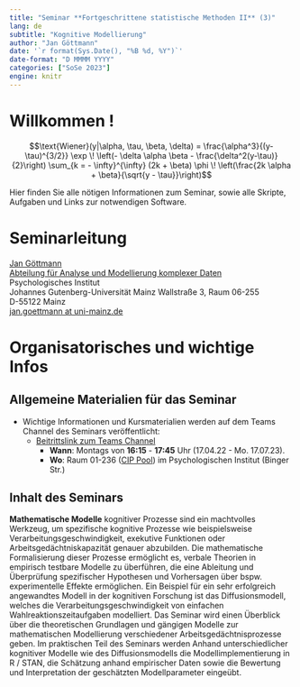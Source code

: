 ```yaml
---
title: "Seminar **Fortgeschrittene statistische Methoden II** (3)"
lang: de
subtitle: "Kognitive Modellierung"
author: "Jan Göttmann"
date: '`r format(Sys.Date(), "%B %d, %Y")`'
date-format: "D MMMM YYYY"
categories: ["SoSe 2023"]
engine: knitr
---
```



# Willkommen !


$$\text{Wiener}(y|\alpha, \tau, \beta, \delta) =
\frac{\alpha^3}{(y-\tau)^{3/2}} \exp \! \left(- \delta \alpha \beta -
\frac{\delta^2(y-\tau)}{2}\right) \sum_{k = - \infty}^{\infty} (2k +
\beta) \phi \! \left(\frac{2k \alpha + \beta}{\sqrt{y - \tau}}\right)$$


Hier finden Sie alle nötigen Informationen zum Seminar, sowie alle Skripte, Aufgaben und Links zur notwendigen Software.

# Seminarleitung

[Jan Göttmann](https://methoden.amd.psychologie.uni-mainz.de/goettmann/)\
[Abteilung für Analyse und Modellierung komplexer Daten](https://methoden.amd.psychologie.uni-mainz.de/)\
Psychologisches Institut\
Johannes Gutenberg-Universität Mainz Wallstraße 3, Raum 06-255\
D-55122 Mainz\
[jan.goettmann at uni-mainz.de](jan.goettmann@uni-mainz.de)

# Organisatorisches und wichtige Infos

## Allgemeine Materialien für das Seminar

-   Wichtige Informationen und Kursmaterialien werden auf dem Teams Channel des Seminars veröffentlicht:
    -   [Beitrittslink zum Teams Channel](https://teams.microsoft.com/l/team/19%3ayOZU87vQEyXc9WwiR_jODk4Ksh9X_VU8N0N4bFOpWRg1%40thread.tacv2/conversations?groupId=7d8d81c8-8b2e-4b0a-8cf6-eb9b658699be&tenantId=51aa2b30-c9fa-40db-b91a-3a53a8a08d85) 
        -   **Wann**: Montags von **16:15** - **17:45** Uhr (17.04.22 - Mo. 17.07.23).
        -   **Wo**: Raum 01-236 ([CIP Pool](https://maps.uni-mainz.de/leaflets/room/2940B546-2165-4612-97F8-AAE392BF8181)) im Psychologischen Institut (Binger Str.)

## Inhalt des Seminars

::: justify
**Mathematische Modelle** kognitiver Prozesse sind ein machtvolles Werkzeug, um spezifische kognitive Prozesse wie beispielsweise Verarbeitungsgeschwindigkeit, exekutive Funktionen oder Arbeitsgedächtniskapazität genauer abzubilden. Die mathematische Formalisierung dieser Prozesse ermöglicht es, verbale Theorien in empirisch testbare Modelle zu überführen, die eine Ableitung und Überprüfung spezifischer Hypothesen und Vorhersagen über bspw. experimentelle Effekte ermöglichen. Ein Beispiel für ein sehr erfolgreich angewandtes Modell in der kognitiven Forschung ist das Diffusionsmodell, welches die Verarbeitungsgeschwindigkeit von einfachen Wahlreaktionszeitaufgaben modelliert. Das Seminar wird einen Überblick über die theoretischen Grundlagen und gängigen Modelle zur mathematischen Modellierung verschiedener Arbeitsgedächtnisprozesse geben. Im praktischen Teil des Seminars werden Anhand unterschiedlicher kognitiver Modelle wie des Diffusionsmodells die Modellimplementierung in R / STAN, die Schätzung anhand empirischer Daten sowie die Bewertung und Interpretation der geschätzten Modellparameter eingeübt.
:::